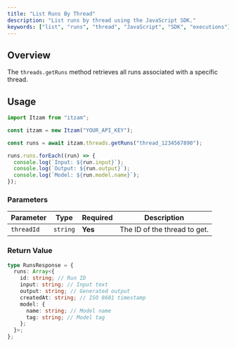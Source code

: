 ```yaml
---
title: "List Runs By Thread"
description: "List runs by thread using the JavaScript SDK."
keywords: ["list", "runs", "thread", "JavaScript", "SDK", "executions"]
---
```


## Overview

The `threads.getRuns` method retrieves all runs associated with a specific thread.

## Usage

```typescript
import Itzam from "itzam";

const itzam = new Itzam("YOUR_API_KEY");

const runs = await itzam.threads.getRuns("thread_1234567890");

runs.runs.forEach((run) => {
  console.log(`Input: ${run.input}`);
  console.log(`Output: ${run.output}`);
  console.log(`Model: ${run.model.name}`);
});
```

### Parameters

| Parameter  | Type     | Required | Description                  |
| ---------- | -------- | -------- | ---------------------------- |
| `threadId` | `string` | **Yes**  | The ID of the thread to get. |

### Return Value

```typescript
type RunsResponse = {
  runs: Array<{
    id: string; // Run ID
    input: string; // Input text
    output: string; // Generated output
    createdAt: string; // ISO 8601 timestamp
    model: {
      name: string; // Model name
      tag: string; // Model tag
    };
  }>;
};
```
